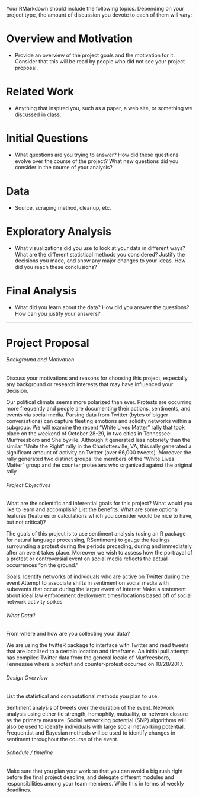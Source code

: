 Your RMarkdown should include the following topics. Depending on your project type, the amount of discussion you devote to each of them will vary:

# Overview and Motivation
* Provide an overview of the project goals and the motivation for it. Consider that this will be read by people who did not see your project proposal.

# Related Work
* Anything that inspired you, such as a paper, a web site, or something we discussed in class.

# Initial Questions
* What questions are you trying to answer? How did these questions evolve over the course of the project? What new questions did you consider in the course of your analysis?

# Data
* Source, scraping method, cleanup, etc.

# Exploratory Analysis
* What visualizations did you use to look at your data in different ways? What are the different statistical methods you considered? Justify the decisions you made, and show any major changes to your ideas. How did you reach these conclusions?

# Final Analysis
* What did you learn about the data? How did you answer the questions? How can you justify your answers?


* * *
# Project Proposal
###### Background and Motivation
Discuss your motivations and reasons for choosing this project, especially any background or research interests that may have influenced your decision.

Our political climate seems more polarized than ever. Protests are occurring more frequently and people are documenting their actions, sentiments, and events via social media. Parsing data from Twitter (bytes of bigger conversations) can capture fleeting emotions and solidify networks within a subgroup.  We will examine the recent “White Lives Matter” rally that took place on the weekend of October 28-29, in two cities in Tennessee: Murfreesboro and Shelbyville.  Although it generated less notoriety than the similar “Unite the Right” rally in the Charlottesville, VA, this rally generated a significant amount of activity on Twitter (over 66,000 tweets).  Moreover the rally generated two distinct groups: the members of the “White Lives Matter” group and the counter protesters who organized against the original rally.


###### Project Objectives
What are the scientific and inferential goals for this project? What would you like to learn and accomplish? List the benefits. What are some optional features (features or calculations which you consider would be nice to have, but not critical)?

The goals of this project is to use sentiment analysis (using an R package for natural language processing, RSentiment) to gauge the feelings surrounding a protest during the periods preceding, during and immediately after an event takes place.  Moreover we wish to assess how the  portrayal of a protest or controversial event on social media reflects the actual occurrences “on the ground.”

Goals: 
Identify networks of individuals who are active on Twitter during the event
Attempt to associate shifts in sentiment on social media with subevents that occur during the larger event of interest
Make a statement about ideal law enforcement deployment times/locations based off of social network activity spikes
 
###### What Data?
From where and how are you collecting your data?

We are using the twitteR package to interface with Twitter and read tweets that are localized to a certain location and timeframe. An initial pull attempt has compiled Twitter data from the general locale of Murfreesboro, Tennessee where a protest and counter-protest occurred on 10/28/2017. 

###### Design Overview
List the statistical and computational methods you plan to use.

Sentiment analysis of tweets over the duration of the event. Network analysis using either tie strength, homophily, mutuality, or network closure as the primary measure. Social networking potential (SNP) algorithms will also be used to identify individuals with large social networking potential. Frequentist and Bayesian methods will be used to identify changes in sentiment throughout the course of the event.

###### Schedule / timeline
Make sure that you plan your work so that you can avoid a big rush right before the final project deadline, and delegate different modules and responsibilities among your team members. Write this in terms of weekly deadlines.
